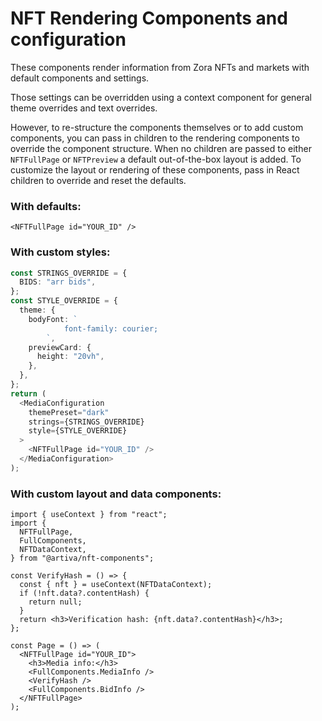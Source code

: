 
<Meta title="Renderer/About" />

# NFT Rendering Components and configuration

These components render information from Zora NFTs and markets with default components and settings.

Those settings can be overridden using a context component for general theme overrides and text overrides.

However, to re-structure the components themselves or to add custom components, you can pass in children to the
rendering components to override the component structure. When no children are passed to either `NFTFullPage` or `NFTPreview`
a default out-of-the-box layout is added. To customize the layout or rendering of these components,
pass in React children to override and reset the defaults.

### With defaults:

```tsx
<NFTFullPage id="YOUR_ID" />
```

### With custom styles:

```ts
const STRINGS_OVERRIDE = {
  BIDS: "arr bids",
};
const STYLE_OVERRIDE = {
  theme: {
    bodyFont: `
            font-family: courier;
        `,
    previewCard: {
      height: "20vh",
    },
  },
};
return (
  <MediaConfiguration
    themePreset="dark"
    strings={STRINGS_OVERRIDE}
    style={STYLE_OVERRIDE}
  >
    <NFTFullPage id="YOUR_ID" />
  </MediaConfiguration>
);
```

### With custom layout and data components:

```tsx
import { useContext } from "react";
import {
  NFTFullPage,
  FullComponents,
  NFTDataContext,
} from "@artiva/nft-components";

const VerifyHash = () => {
  const { nft } = useContext(NFTDataContext);
  if (!nft.data?.contentHash) {
    return null;
  }
  return <h3>Verification hash: {nft.data?.contentHash}</h3>;
};

const Page = () => (
  <NFTFullPage id="YOUR_ID">
    <h3>Media info:</h3>
    <FullComponents.MediaInfo />
    <VerifyHash />
    <FullComponents.BidInfo />
  </NFTFullPage>
);
```
